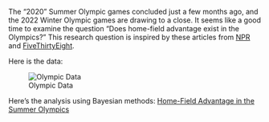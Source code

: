 The "2020" Summer Olympic games concluded just a few months ago, and the 2022 Winter Olympic games are drawing to a close.  It seems like a good time to examine the question "Does home-field advantage exist in the Olympics?"  This research question is inspired by these articles from [NPR](https://www.npr.org/sections/tokyo-olympics-live-updates/2021/08/07/1025452727/how-home-field-advantage-gives-olympic-host-countries-an-edge-and-more-gold-medals) and [FiveThirtyEight](https://fivethirtyeight.com/features/is-there-home-field-advantage-at-the-olympics/).

Here is the data:

![Olympic Data](../images/olympics-data.png)

Here's the analysis using Bayesian methods:  [Home-Field Advantage in the Summer Olympics](https://not-that-john-williams.github.io/olympics-bayesian/Home-Field-Advantage-in-the-Summer-Olympics.html)

